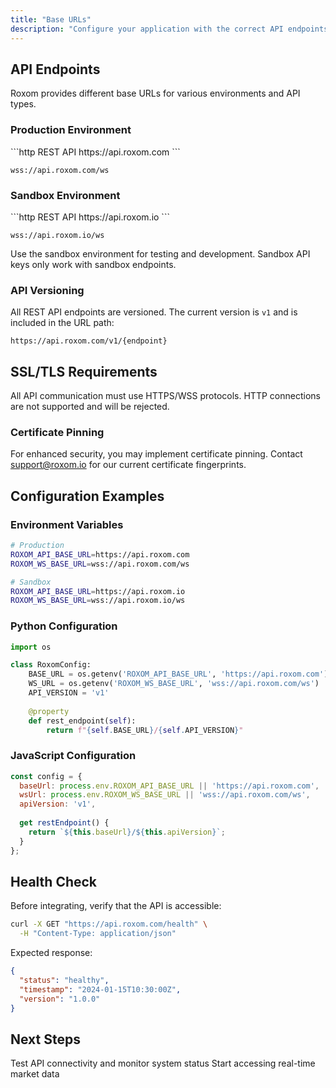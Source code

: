 ```yaml
---
title: "Base URLs"
description: "Configure your application with the correct API endpoints"
---
```


## API Endpoints

Roxom provides different base URLs for various environments and API types.

### Production Environment

<CodeGroup>
```http REST API
https://api.roxom.com
```

```http WebSocket API
wss://api.roxom.com/ws
```
</CodeGroup>

### Sandbox Environment

<CodeGroup>
```http REST API
https://api.roxom.io
```

```http WebSocket API
wss://api.roxom.io/ws
```
</CodeGroup>

<Note>
  Use the sandbox environment for testing and development. Sandbox API keys only work with sandbox endpoints.
</Note>

### API Versioning

All REST API endpoints are versioned. The current version is `v1` and is included in the URL path:

```http
https://api.roxom.com/v1/{endpoint}
```

## SSL/TLS Requirements

All API communication must use HTTPS/WSS protocols. HTTP connections are not supported and will be rejected.

### Certificate Pinning

For enhanced security, you may implement certificate pinning. Contact [support@roxom.io](mailto:support@roxom.io) for our current certificate fingerprints.

## Configuration Examples

### Environment Variables

```bash
# Production
ROXOM_API_BASE_URL=https://api.roxom.com
ROXOM_WS_BASE_URL=wss://api.roxom.com/ws

# Sandbox
ROXOM_API_BASE_URL=https://api.roxom.io
ROXOM_WS_BASE_URL=wss://api.roxom.io/ws
```

### Python Configuration

```python
import os

class RoxomConfig:
    BASE_URL = os.getenv('ROXOM_API_BASE_URL', 'https://api.roxom.com')
    WS_URL = os.getenv('ROXOM_WS_BASE_URL', 'wss://api.roxom.com/ws')
    API_VERSION = 'v1'
    
    @property
    def rest_endpoint(self):
        return f"{self.BASE_URL}/{self.API_VERSION}"
```

### JavaScript Configuration

```javascript
const config = {
  baseUrl: process.env.ROXOM_API_BASE_URL || 'https://api.roxom.com',
  wsUrl: process.env.ROXOM_WS_BASE_URL || 'wss://api.roxom.com/ws',
  apiVersion: 'v1',
  
  get restEndpoint() {
    return `${this.baseUrl}/${this.apiVersion}`;
  }
};
```

## Health Check

Before integrating, verify that the API is accessible:

```bash
curl -X GET "https://api.roxom.com/health" \
  -H "Content-Type: application/json"
```

Expected response:
```json
{
  "status": "healthy",
  "timestamp": "2024-01-15T10:30:00Z",
  "version": "1.0.0"
}
```

## Next Steps

<CardGroup cols={2}>
  <Card
    title="Health Check"
    icon="heartbeat"
    href="/health"
  >
    Test API connectivity and monitor system status
  </Card>
  <Card
    title="Market Data"
    icon="chart-line"
    href="/api-reference/market-data"
  >
    Start accessing real-time market data
  </Card>
</CardGroup>